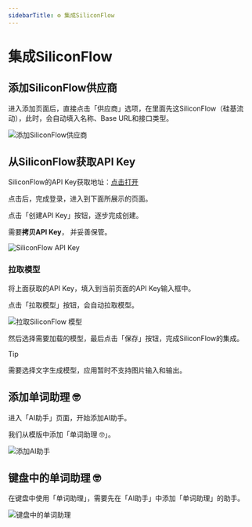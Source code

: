 ```yaml
---
sidebarTitle: ⚙️ 集成SiliconFlow
---
```




# 集成SiliconFlow

## 添加SiliconFlow供应商

进入添加页面后，直接点击「供应商」选项，在里面先这SiliconFlow（硅基流动），此时，会自动填入名称、Base URL和接口类型。

<Image src="/images/ai-service/siliconflow/add-provider.png" alt="添加SiliconFlow供应商"  width={300} height={300} />

## 从SiliconFlow获取API Key

SiliconFlow的API Key获取地址：[点击打开](https://cloud.siliconflow.cn/account/ak)

点击后，完成登录，进入到下面所展示的页面。

点击「创建API Key」按钮，逐步完成创建。

需要**拷贝API Key**， 并妥善保管。

<Image src="/images/ai-service/siliconflow/api-key.png" alt="SiliconFlow API Key" />


### 拉取模型

将上面获取的API Key，填入到当前页面的API Key输入框中。

点击「拉取模型」按钮，会自动拉取模型。

<Image src="/images/ai-service/siliconflow/load-models.png" alt="拉取SiliconFlow 模型"  width={300} height={300} />

然后选择需要加载的模型，最后点击「保存」按钮，完成SiliconFlow的集成。

> [!TIP]
> 
> 需要选择文字生成模型，应用暂时不支持图片输入和输出。

## 添加单词助理 🤓

进入「AI助手」页面，开始添加AI助手。

我们从模版中添加「单词助理 🤓」。

<Image src="/images/ai-service/siliconflow/ai-assistant.gif" alt="添加AI助手"  width={300} height={300} />



## 键盘中的单词助理 🤓

在键盘中使用「单词助理」，需要先在「AI助手」中添加「单词助理」的助手。


<Image src="/images/ai-service/siliconflow/keyboard-ai-assistant.gif" alt="键盘中的单词助理"  width={300} height={300} />



